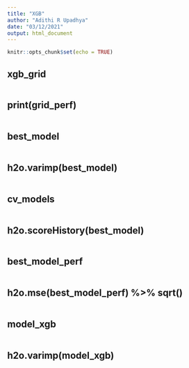 ```yaml
---
title: "XGB"
author: "Adithi R Upadhya"
date: "03/12/2021"
output: html_document
---
```


```r
knitr::opts_chunk$set(echo = TRUE)
```

## xgb_grid

```r

```

## print(grid_perf)

```r

```


## best_model

```r

```

## h2o.varimp(best_model)

```r

```

## cv_models

```r

```


## h2o.scoreHistory(best_model)

```r

```

## best_model_perf

```r

```

## h2o.mse(best_model_perf) %>% sqrt()

```r

```


## model_xgb

```r

```

## h2o.varimp(model_xgb)

```r


```


